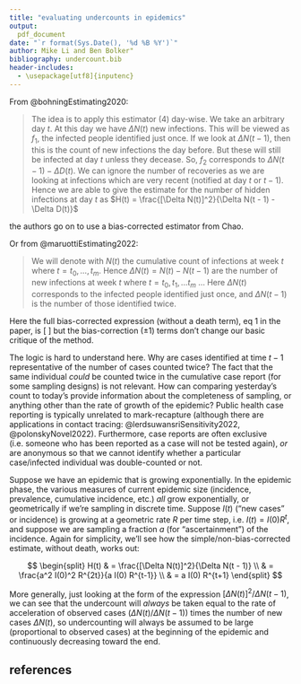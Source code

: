 ```yaml
---
title: "evaluating undercounts in epidemics"
output:
  pdf_document
date: "`r format(Sys.Date(), '%d %B %Y')`"
author: Mike Li and Ben Bolker"
bibliography: undercount.bib
header-includes:
  - \usepackage[utf8]{inputenc}
---
```


From @bohningEstimating2020:

> The idea is to apply this estimator (4) day-wise. We take an arbitrary day $t$. At this day we have $\Delta N(t)$ new infections. This will be viewed as $f_1$, the infected people identified just once. If we look at $\Delta N(t - 1)$, then this is the count of new infections the day before. But these will still be infected at day $t$ unless they decease. So, $f_2$ corresponds to $\Delta N(t - 1) - \Delta D(t)$. We can ignore the number of recoveries as we are looking at infections which are very recent (notified at day $t$ or $t - 1$). Hence we are able to give the estimate for the number of hidden infections at day $t$ as $H(t) = \frac{[\Delta N(t)]^2}{\Delta N(t - 1) - \Delta D(t)}$

the authors go on to use a bias-corrected estimator from Chao.

Or from @maruottiEstimating2022:

> We will denote with $N(t)$ the cumulative count of infections at week $t$ where $t = t_0, \dots, t_m$. Hence $\Delta N (t) = N(t) -N(t-1)$ are the number of  new  infections at week $t$ where $t = t_0, t_1,  \dots t_m$ ... Here $\Delta N(t)$ corresponds to the infected people identified just once, and $\Delta N(t-1)$  is the  number  of  those  identified  twice. 

Here the full bias-corrected expression (without a death term), eq 1 in the paper, is
\[
\frac{\Delta N(t) (\Delta N(t) - 1)}{1 + \Delta N(t-1)}
\]
but the bias-correction ($\pm 1$) terms don't change our basic critique of the method.

The logic is hard to understand here. Why are cases identified at time $t-1$ representative of the number of cases counted twice? The fact that the same individual *could* be counted twice in the cumulative case report (for some sampling designs) is not relevant. How can comparing yesterday's count to today's provide information about the completeness of sampling, or anything other than the rate of growth of the epidemic? Public health case reporting is typically unrelated to mark-recapture (although there are applications in contact tracing: @lerdsuwansriSensitivity2022, @polonskyNovel2022). Furthermore, case reports are often exclusive (i.e. someone who has been reported as a case will not be tested again), *or* are anonymous so that we cannot identify whether a particular case/infected individual was double-counted or not.

Suppose we have an epidemic that is growing exponentially. In the epidemic phase, the various measures of current epidemic size (incidence, prevalence, cumulative incidence, etc.) *all* grow exponentially, or geometrically if we're sampling in discrete time. Suppose $I(t)$ ("new cases" or incidence) is growing at a geometric rate $R$ per time step, i.e. $I(t) = I(0) R^t$, and suppose we are sampling a fraction $a$ (for "ascertainment") of the incidence. Again for simplicity, we'll see how the simple/non-bias-corrected estimate, without death, works out:

$$
\begin{split}
H(t) & = \frac{[\Delta N(t)]^2}{\Delta N(t - 1)} \\
& = \frac{a^2 I(0)^2 R^{2t}}{a I(0) R^{t-1}} \\
& = a I(0) R^{t+1}
\end{split}
$$

More generally, just looking at the form of the expression $[\Delta N(t)]^2/\Delta N(t - 1)$, we can see that the undercount will *always* be taken equal to the rate of acceleration of observed cases ($\Delta N(t)/\Delta N(t-1)$) times the number of new cases $\Delta N(t)$, so undercounting will always be assumed to be large (proportional to observed cases) at the beginning of the epidemic and continuously decreasing toward the end.

## references

